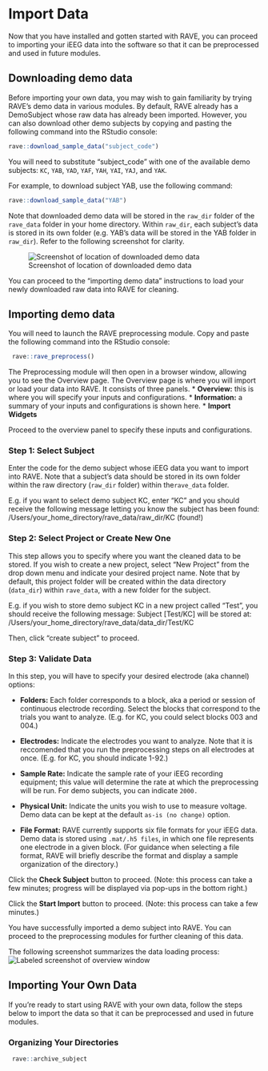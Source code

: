 # Import Data

Now that you have installed and gotten started with RAVE, you can proceed to importing your iEEG data into the software so that it can be preprocessed and used in future modules.

## Downloading demo data 

Before importing your own data, you may wish to gain familiarity by trying RAVE's demo data in various modules. By default, RAVE already has a DemoSubject whose raw data has already been imported. <!-- Double check this, I don't remember what it looked like at default. --> However, you can also download other demo subjects by copying and pasting the following command into the RStudio console: 

```r
rave::download_sample_data("subject_code")
```

You will need to substitute "subject_code" with one of the available demo subjects: `KC`, `YAB`, `YAD`, `YAF`, `YAH`, `YAI`, `YAJ`, and `YAK`. 

For example, to download subject YAB, use the following command: 
```r
rave::download_sample_data("YAB")
```

Note that downloaded demo data will be stored in the `raw_dir` folder of the `rave_data` folder in your home directory. Within `raw_dir`, each subject's data is stored in its own folder (e.g. YAB's data will be stored in the YAB folder in `raw_dir`). Refer to the following screenshot for clarity. 

![Screenshot of location of downloaded demo data](static/image/DemoDownloadImage.png) 

You can proceed to the "importing demo data" instructions to load your newly downloaded raw data into RAVE for cleaning. 
 
## Importing demo data

You will need to launch the RAVE preprocessing module. Copy and paste the following command into the RStudio console: 

```r 
 rave::rave_preprocess()
```

The Preprocessing module will then open in a browser window, allowing you to see the Overview page. The Overview page is where you will import or load your data into RAVE. It consists of three panels. 
* **Overview:** this is where you will specify your inputs and configurations. 
* **Information:** a summary of your inputs and configurations is shown here. 
* **Import Widgets** 

Proceed to the overview panel to specify these inputs and configurations. 

### Step 1: Select Subject
Enter the code for the demo subject whose iEEG data you want to import into RAVE. Note that a subject's data should be stored in its own folder within the raw directory (`raw_dir` folder) within the`rave_data` folder. 

E.g. if you want to select demo subject KC, enter "KC" and you should receive the following message letting you know the subject has been found: /Users/your_home_directory/rave_data/raw_dir/KC (found!)

### Step 2: Select Project or Create New One 
This step allows you to specify where you want the cleaned data to be stored. If you wish to create a new project, select "New Project" from the drop down menu and indicate your desired project name. Note that by default, this project folder will be created within the data directory (`data_dir`) within `rave_data`, with a new folder for the subject. 

E.g. if you wish to store demo subject KC in a new project called "Test", you should receive the following message: 
Subject [Test/KC] will be stored at: /Users/your_home_directory/rave_data/data_dir/Test/KC

Then, click "create subject" to proceed. 

<!-- // is the demo folder built in? --> 

### Step 3: Validate Data 
In this step, you will have to specify your desired electrode (aka channel) options: 

<!-- // add note that once you notch filter these, you can not change them--> 

* **Folders:** Each folder corresponds to a block, aka a period or session of continuous electrode recording. Select the blocks that correspond to the trials you want to analyze. (E.g. for KC, you could select blocks 003 and 004.) 

* **Electrodes:** Indicate the electrodes you want to analyze. Note that it is reccomended that you run the preprocessing steps on all electrodes at once. (E.g. for KC, you should indicate 1-92.) 

* **Sample Rate:** Indicate the sample rate of your iEEG recording equipment; this value will determine the rate at which the preprocessing will be run. For demo subjects, you can indicate `2000.` 

* **Physical Unit:** Indicate the units you wish to use to measure voltage. Demo data can be kept at the default `as-is (no change)` option. 

* **File Format:** RAVE currently supports six file formats for your iEEG data. Demo data is stored using `.mat/.h5 files`, in which one file represents one electrode in a given block. (For guidance when selecting a file format, RAVE will briefly describe the format and display a sample organization of the directory.) 

Click the **Check Subject** button to proceed. (Note: this process can take a few minutes; progress will be displayed via pop-ups in the bottom right.) 

Click the **Start Import** button to proceed. (Note: this process can take a few minutes.)

You have successfully imported a demo subject into RAVE. You can proceed to the preprocessing modules for further cleaning of this data. 

The following screenshot summarizes the data loading process: 
![Labeled screenshot of overview window](static/image/ImportDataOverview.png) 


## Importing Your Own Data
If you're ready to start using RAVE with your own data, follow the steps below to import the data so that it can be preprocessed and used in future modules.   

### Organizing Your Directories 
<!-- This is a work in progress ... not 100% sure how this would be done --> 
```r 
 rave::archive_subject
```